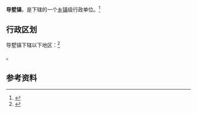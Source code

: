 {{中国乡级行政区|32/11/81/103/000}}

'''导墅镇'''，是{{PRC admin/fullname|32/11/81/103/000|3}}下辖的一个[[乡镇|乡镇]]级行政单位。<ref>{{PRC admin/ref sgc|{{PRC admin/parent|32/11/81/103/000}}}}</ref>

== 行政区划 ==

导墅镇下辖以下地区：<ref>{{PRC admin/ref sgc|32/11/81/103/000}}</ref>

{{PRC admin/children|32/11/81/103/000}}。

== 参考资料 ==

{{reflist}}

{{行政区划小作品}}
{{PRC admin/navcat|32/11/81/103/000}}